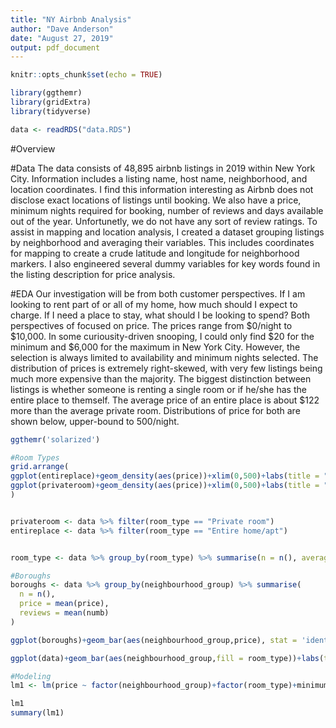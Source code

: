 ```yaml
---
title: "NY Airbnb Analysis"
author: "Dave Anderson"
date: "August 27, 2019"
output: pdf_document
---
```


```r
knitr::opts_chunk$set(echo = TRUE)

library(ggthemr)
library(gridExtra)
library(tidyverse)
```

```r
data <- readRDS("data.RDS")

```
#Overview

#Data
  The data consists of 48,895 airbnb listings in 2019 within New York City. Information includes a listing name, host name, neighborhood, and location coordinates. I find this information interesting as Airbnb does not disclose exact locations of listings until booking. We also have a price, minimum nights required for booking, number of reviews and days available out of the year. Unfortunetly, we do not have any sort of review ratings. 
  To assist in mapping and location analysis, I created a dataset grouping listings by neighborhood and averaging their variables. This includes coordinates for mapping to create a crude latitude and longitude for neighborhood markers. I also engineered several dummy variables for key words found in the listing description for price analysis. 

#EDA
  Our investigation will be from both customer perspectives. If I am looking to rent part of or all of my home, how much should I expect to charge. If I need a place to stay, what should I be looking to spend? Both perspectives of focused on price. 
  The prices range from $0/night to $10,000. In some curiousity-driven snooping, I could only find $20 for the minimum and $6,000 for the maximum in New York City. However, the selection is always limited to availability and minimum nights selected. The distribution of prices is extremely right-skewed, with very few listings being much more expensive than the majority. The biggest distinction between listings is whether someone is renting a single room or if he/she has the entire place to themself. The average price of an entire place is about $122 more than the average private room. Distributions of price for both are shown below, upper-bound to 500/night.  

```r
ggthemr('solarized')

#Room Types
grid.arrange(
ggplot(entireplace)+geom_density(aes(price))+xlim(0,500)+labs(title = "Entire Apt/Home"),
ggplot(privateroom)+geom_density(aes(price))+xlim(0,500)+labs(title = "Private Room")
)


privateroom <- data %>% filter(room_type == "Private room")
entireplace <- data %>% filter(room_type == "Entire home/apt")


room_type <- data %>% group_by(room_type) %>% summarise(n = n(), average_price = mean(price))

```
  
```r
#Boroughs
boroughs <- data %>% group_by(neighbourhood_group) %>% summarise(
  n = n(),
  price = mean(price),
  reviews = mean(numb)
)

ggplot(boroughs)+geom_bar(aes(neighbourhood_group,price), stat = 'identity')+ labs(title = "Average Price by Borough", x = "Borough", y = "Average Price")

ggplot(data)+geom_bar(aes(neighbourhood_group,fill = room_type))+labs(title = "Number of Airbnbs by Borough", y = "Number of Listings", x = "Borough")

```


```r
#Modeling
lm1 <- lm(price ~ factor(neighbourhood_group)+factor(room_type)+minimum_nights+number_of_reviews + availability_365 + factor(cozy) + factor(private) + factor(spacious), data = data)

lm1
summary(lm1)
```


